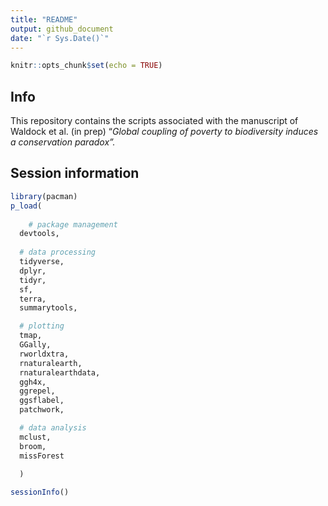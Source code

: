 ```yaml
---
title: "README"
output: github_document
date: "`r Sys.Date()`"
---
```


```r
knitr::opts_chunk$set(echo = TRUE)
```

## Info

This repository contains the scripts associated with the manuscript of Waldock et al. (in prep) "*Global coupling of poverty to biodiversity induces a conservation paradox".*

## Session information

```r

library(pacman)
p_load(
  
    # package management
  devtools, 
  
  # data processing
  tidyverse,
  dplyr, 
  tidyr, 
  sf, 
  terra,
  summarytools, 

  # plotting
  tmap,
  GGally, 
  rworldxtra,
  rnaturalearth,
  rnaturalearthdata,
  ggh4x,
  ggrepel, 
  ggsflabel, 
  patchwork, 

  # data analysis
  mclust,
  broom, 
  missForest
  
  )

sessionInfo()
```
